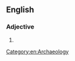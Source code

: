 ==English==

===Adjective===
{{en-adj}}

# {{nonstandard spelling of|archaeological}}

[[Category:en:Archaeology]]